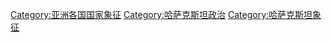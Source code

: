 [[Category:亚洲各国国家象征|Category:亚洲各国国家象征]]
[[Category:哈萨克斯坦政治|Category:哈萨克斯坦政治]]
[[Category:哈萨克斯坦象征|Category:哈萨克斯坦象征]]